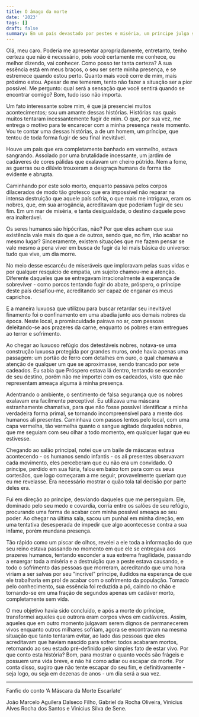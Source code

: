 ```yaml
---
title: O âmago da morte
date: '2023'
tags: []
draft: false
summary: Em um país devastado por pestes e miséria, um príncipe julga ser mais importante do que todos, acreditando ter poder de ignorar a lei humana mais forte: a morte.
---
```


Olá, meu caro. Poderia me apresentar apropriadamente, entretanto, tenho certeza que não é necessário, pois você certamente me conhece, ou melhor dizendo, vai conhecer. Como posso ter tanta certeza? A sua essência está em meus braços, o seu ser sente minha presença, e se estremece quando estou perto. Quanto mais você corre de mim, mais próximo estou. Apesar de me temerem, tento não fazer a situação ser a pior possível. Me pergunto: qual será a sensação que você sentirá quando se encontrar comigo? Bom, tudo isso não importa.

Um fato interessante sobre mim, é que já presenciei muitos acontecimentos; sou um amante dessas histórias. Histórias nas quais muitos tentaram incessantemente fugir de mim. O que, por sua vez, me entrega o motivo para te encarecer com a minha presença neste momento. Vou te contar uma dessas histórias, a de um homem, um príncipe, que tentou de toda forma fugir de seu final inevitável.

Houve um país que era completamente banhado em vermelho, estava sangrando. Assolado por uma brutalidade incessante, um jardim de cadáveres de cores pálidas que exalavam um cheiro pútrido. Nem a fome, as guerras ou o dilúvio trouxeram a desgraça humana de forma tão evidente e abrupta. 

Caminhando por este solo morto, enquanto passava pelos corpos dilacerados de modo tão grotesco que era impossível não reparar na intensa destruição que aquele país sofria, o que mais me intrigava, eram os nobres, que, em sua arrogância, acreditavam que poderiam fugir de seu fim. Em um mar de miséria, e tanta desigualdade, o destino daquele povo era inalterável. 

Os seres humanos são hipócritas, não? Por que eles acham que sua existência vale mais do que a de outros, sendo que, no fim, irão acabar no mesmo lugar? Sinceramente, existem situações que me fazem pensar se vale mesmo a pena viver em busca de fugir da lei mais básica do universo: tudo que vive, um dia morre.

No meio desse escarcéu de miseráveis que imploravam pelas suas vidas e por qualquer resquício de empatia, um sujeito chamou-me a atenção. Diferente daqueles que se entregavam irracionalmente à esperança de sobreviver - como porcos tentando fugir do abate, próspero, o príncipe deste país desafiou-me, acreditando ser capaz de enganar os meus caprichos.

E a maneira luxuosa que utilizou para buscar retardar seu inevitável finamento foi o confinamento em uma abadia junto aos demais nobres da época. Neste local, a promiscuidade pairava no ar, com pessoas deleitando-se aos prazeres da carne, enquanto os pobres eram entregues ao terror e sofrimento.

Ao chegar ao luxuoso refúgio dos detestáveis nobres, notava-se uma construção luxuosa protegida por grandes muros, onde havia apenas uma passagem: um portão de ferro com detalhes em ouro, o qual chamava a atenção de qualquer um que se aproximasse, sendo trancado por sete cadeados. Eu sabia que Próspero estava lá dentro, tentando se esconder de seu destino, porém não me importei com os cadeados, visto que não representam ameaça alguma à minha presença.

Adentrando o ambiente, o sentimento de falsa segurança que os nobres exalavam era facilmente perceptível. Eu utilizava uma máscara estranhamente chamativa, para que não fosse possível identificar a minha verdadeira forma primal, se tornando incompreensível para a mente dos humanos ali presentes. Caminhava com passos lentos pelo local, com uma capa vermelha, tão vermelha quanto o sangue agitado daqueles nobres, que me seguiam com seu olhar a todo momento, em qualquer lugar que eu estivesse.

Chegando ao salão principal, notei que um baile de máscaras estava acontecendo - os humanos sendo infantis - os ali presentes observavam cada movimento, eles perceberam que eu não era um convidado. O príncipe, perdido em sua fúria, falou em baixo tom para com os seus cortesãos, que logo começaram a me seguir, provavelmente queriam que eu me revelasse. Era necessário mostrar o quão tola tal decisão por parte deles era.

Fui em direção ao príncipe, desviando daqueles que me perseguiam. Ele, dominado pelo seu medo e covardia, corria entre os salões de seu refúgio, procurando uma forma de acabar com minha possível ameaça ao seu poder. Ao chegar na última sala, sacou um punhal em minha direção, em uma tentativa desesperada de impedir que algo acontecesse contra a sua infame, porém mundana presença.

Tão rápido como um piscar de olhos, revelei a ele toda a informação do que seu reino estava passando no momento em que ele se entregava aos prazeres humanos, tentando esconder a sua extrema fragilidade, passando a enxergar toda a miséria e a destruição que a peste estava causando, e todo o sofrimento das pessoas que morreram, acreditando que uma hora viriam a ser salvas por seu "incrível" príncipe, iludidos na esperança de que ele trabalharia em prol de acabar com o sofrimento da população. Tomado pelo conhecimento, sua essência foi reduzida a pó, caindo no chão e tornando-se em uma fração de segundos apenas um cadáver morto, completamente sem vida.

O meu objetivo havia sido concluído, e após a morte do príncipe, transformei aqueles que outrora eram corpos vivos em cadáveres. Assim, aqueles que em outro momento julgavam serem dignos de permanecerem vivos enquanto outros milhares sofriam, agora se encontravam na mesma situação que tanto tentaram evitar, ao lado das pessoas que eles acreditavam que haviam nascido para sofrer: todos acabaram mortos, retornando ao seu estado pré-definido pelo simples fato de estar vivo. Por que conto esta história? Bom, para mostrar o quanto vocês são frágeis e possuem uma vida breve, e não há como adiar ou escapar da morte. Por conta disso, sugiro que não tente escapar do seu fim, e definitivamente - seja logo, ou seja em dezenas de anos - um dia será a sua vez.


---

Fanfic do conto ‘A Máscara da Morte Escarlate’

João Marcelo Aguilera Dalseco Filho, Gabriel da Rocha Oliveira, Vinicius Alves Rocha dos Santos e Vinicius Silva de Sene.
